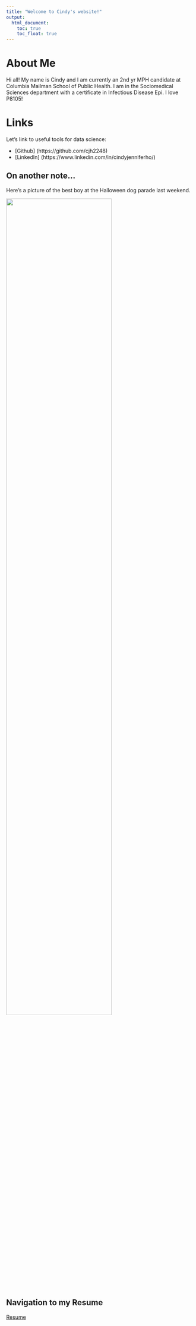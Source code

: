 ```yaml
---
title: "Welcome to Cindy's website!"
output: 
  html_document:
    toc: true
    toc_float: true
---
```


# About Me

Hi all! My name is Cindy and I am currently an 2nd yr MPH candidate at Columbia Mailman School of Public Health. I am in the Sociomedical Sciences department with a certificate in Infectious Disease Epi. I love P8105! 

# Links

Let's link to useful tools for data science: 

* [Github] (https://github.com/cjh2248)
* [LinkedIn] (https://www.linkedin.com/in/cindyjenniferho/)

## On another note...

Here's a picture of the best boy at the Halloween dog parade last weekend. 

<img src= "images/bestboy.jpeg" style= "width:75%">

## Navigation to my Resume

[Resume](about.html)

